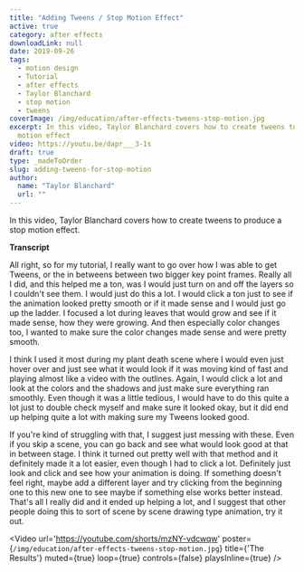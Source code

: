 ```yaml
---
title: "Adding Tweens / Stop Motion Effect"
active: true
category: after effects
downloadLink: null
date: 2019-09-26
tags:
  - motion design
  - Tutorial
  - after effects
  - Taylor Blanchard
  - stop motion
  - tweens
coverImage: /img/education/after-effects-tweens-stop-motion.jpg
excerpt: In this video, Taylor Blanchard covers how to create tweens to produce a stop
  motion effect
video: https://youtu.be/dapr___3-1s
draft: true
type: _madeToOrder
slug: adding-tweens-for-stop-motion
author:
  name: "Taylor Blanchard"
  url: ""
---
```


In this video, Taylor Blanchard covers how to create tweens to produce a stop motion effect.

**Transcript**

All right, so for my tutorial, I really want to go over how I was able to get Tweens, or the in betweens between two bigger key point frames. Really all I did, and this helped me a ton, was I would just turn on and off the layers so I couldn't see them. I would just do this a lot. I would click a ton just to see if the animation looked pretty smooth or if it made sense and I would just go up the ladder. I focused a lot during leaves that would grow and see if it made sense, how they were growing. And then especially color changes too, I wanted to make sure the color changes made sense and were pretty smooth.

I think I used it most during my plant death scene where I would even just hover over and just see what it would look if it was moving kind of fast and playing almost like a video with the outlines. Again, I would click a lot and look at the colors and the shadows and just make sure everything ran smoothly. Even though it was a little tedious, I would have to do this quite a lot just to double check myself and make sure it looked okay, but it did end up helping quite a lot with making sure my Tweens looked good.

If you're kind of struggling with that, I suggest just messing with these. Even if you skip a scene, you can go back and see what would look good at that in between stage. I think it turned out pretty well with that method and it definitely made it a lot easier, even though I had to click a lot. Definitely just look and click and see how your animation is doing. If something doesn't feel right, maybe add a different layer and try clicking from the beginning one to this new one to see maybe if something else works better instead. That's all I really did and it ended up helping a lot, and I suggest that other people doing this to sort of scene by scene drawing type animation, try it out.

<Video url='https://youtube.com/shorts/mzNY-vdcwqw' poster={`/img/education/after-effects-tweens-stop-motion.jpg`} title={'The Results'} muted={true} loop={true} controls={false} playsInline={true} />
